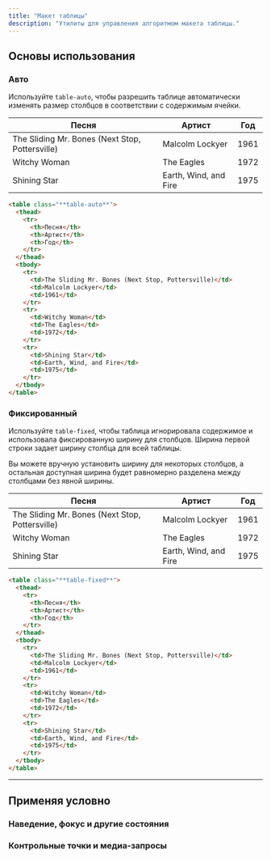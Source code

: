 ```yaml
---
title: "Макет таблицы"
description: "Утилиты для управления алгоритмом макета таблицы."
---
```




## Основы использования

### Авто

Используйте `table-auto`, чтобы разрешить таблице автоматически изменять размер столбцов в соответствии с содержимым ячейки.

<Example p="none">
  <div class="shadow-sm overflow-hidden my-8">
    <table class="border-collapse table-auto w-full text-sm">
      <thead>
        <tr>
          <th class="border-b dark:border-slate-600 font-medium p-4 pl-8 pt-0 pb-3 text-slate-400 dark:text-slate-200 text-left">Песня</th>
          <th class="border-b dark:border-slate-600 font-medium p-4 pt-0 pb-3 text-slate-400 dark:text-slate-200 text-left">Артист</th>
          <th class="border-b dark:border-slate-600 font-medium p-4 pr-8 pt-0 pb-3 text-slate-400 dark:text-slate-200 text-left">Год</th>
        </tr>
      </thead>
      <tbody class="bg-white dark:bg-slate-800">
        <tr>
          <td class="border-b border-slate-100 dark:border-slate-700 p-4 pl-8 text-slate-500 dark:text-slate-400">The Sliding Mr. Bones (Next Stop, Pottersville)</td>
          <td class="border-b border-slate-100 dark:border-slate-700 p-4 text-slate-500 dark:text-slate-400">Malcolm Lockyer</td>
          <td class="border-b border-slate-100 dark:border-slate-700 p-4 pr-8 text-slate-500 dark:text-slate-400">1961</td>
        </tr>
        <tr>
          <td class="border-b border-slate-100 dark:border-slate-700 p-4 pl-8 text-slate-500 dark:text-slate-400">Witchy Woman</td>
          <td class="border-b border-slate-100 dark:border-slate-700 p-4 text-slate-500 dark:text-slate-400">The Eagles</td>
          <td class="border-b border-slate-100 dark:border-slate-700 p-4 pr-8 text-slate-500 dark:text-slate-400">1972</td>
        </tr>
        <tr>
          <td class="border-b border-slate-200 dark:border-slate-600 p-4 pl-8 text-slate-500 dark:text-slate-400">Shining Star</td>
          <td class="border-b border-slate-200 dark:border-slate-600 p-4 text-slate-500 dark:text-slate-400">Earth, Wind, and Fire</td>
          <td class="border-b border-slate-200 dark:border-slate-600 p-4 pr-8 text-slate-500 dark:text-slate-400">1975</td>
        </tr>
      </tbody>
    </table>
  </div>
</Example>

```html
<table class="**table-auto**">
  <thead>
    <tr>
      <th>Песня</th>
      <th>Артист</th>
      <th>Год</th>
    </tr>
  </thead>
  <tbody>
    <tr>
      <td>The Sliding Mr. Bones (Next Stop, Pottersville)</td>
      <td>Malcolm Lockyer</td>
      <td>1961</td>
    </tr>
    <tr>
      <td>Witchy Woman</td>
      <td>The Eagles</td>
      <td>1972</td>
    </tr>
    <tr>
      <td>Shining Star</td>
      <td>Earth, Wind, and Fire</td>
      <td>1975</td>
    </tr>
  </tbody>
</table>
```

### Фиксированный

Используйте `table-fixed`, чтобы таблица игнорировала содержимое и использовала фиксированную ширину для столбцов. Ширина первой строки задает ширину столбца для всей таблицы.

Вы можете вручную установить ширину для некоторых столбцов, а остальная доступная ширина будет равномерно разделена между столбцами без явной ширины.

<Example p="none">
  <div class="shadow-sm overflow-hidden my-8">
    <table class="border-collapse table-fixed w-full text-sm">
      <thead>
        <tr>
          <th class="border-b dark:border-slate-600 font-medium p-4 pl-8 pt-0 pb-3 text-slate-400 dark:text-slate-200 text-left">Песня</th>
          <th class="border-b dark:border-slate-600 font-medium p-4 pt-0 pb-3 text-slate-400 dark:text-slate-200 text-left">Артист</th>
          <th class="border-b dark:border-slate-600 font-medium p-4 pr-8 pt-0 pb-3 text-slate-400 dark:text-slate-200 text-left">Год</th>
        </tr>
      </thead>
      <tbody class="bg-white dark:bg-slate-800">
        <tr>
          <td class="border-b border-slate-100 dark:border-slate-700 p-4 pl-8 text-slate-500 dark:text-slate-400">The Sliding Mr. Bones (Next Stop, Pottersville)</td>
          <td class="border-b border-slate-100 dark:border-slate-700 p-4 text-slate-500 dark:text-slate-400">Malcolm Lockyer</td>
          <td class="border-b border-slate-100 dark:border-slate-700 p-4 pr-8 text-slate-500 dark:text-slate-400">1961</td>
        </tr>
        <tr>
          <td class="border-b border-slate-100 dark:border-slate-700 p-4 pl-8 text-slate-500 dark:text-slate-400">Witchy Woman</td>
          <td class="border-b border-slate-100 dark:border-slate-700 p-4 text-slate-500 dark:text-slate-400">The Eagles</td>
          <td class="border-b border-slate-100 dark:border-slate-700 p-4 pr-8 text-slate-500 dark:text-slate-400">1972</td>
        </tr>
        <tr>
          <td class="border-b border-slate-200 dark:border-slate-600 p-4 pl-8 text-slate-500 dark:text-slate-400">Shining Star</td>
          <td class="border-b border-slate-200 dark:border-slate-600 p-4 text-slate-500 dark:text-slate-400">Earth, Wind, and Fire</td>
          <td class="border-b border-slate-200 dark:border-slate-600 p-4 pr-8 text-slate-500 dark:text-slate-400">1975</td>
        </tr>
      </tbody>
    </table>
  </div>
</Example>

```html
<table class="**table-fixed**">
  <thead>
    <tr>
      <th>Песня</th>
      <th>Артист</th>
      <th>Год</th>
    </tr>
  </thead>
  <tbody>
    <tr>
      <td>The Sliding Mr. Bones (Next Stop, Pottersville)</td>
      <td>Malcolm Lockyer</td>
      <td>1961</td>
    </tr>
    <tr>
      <td>Witchy Woman</td>
      <td>The Eagles</td>
      <td>1972</td>
    </tr>
    <tr>
      <td>Shining Star</td>
      <td>Earth, Wind, and Fire</td>
      <td>1975</td>
    </tr>
  </tbody>
</table>
```

---

## <Heading ignore>Применяя условно</Heading>

### <Heading ignore>Наведение, фокус и другие состояния</Heading>

<HoverFocusAndOtherStates element="table" featuredClass="table-fixed" />

### <Heading ignore>Контрольные точки и медиа-запросы</Heading>

<BreakpointsAndMediaQueries element="table" featuredClass="table-fixed" />
